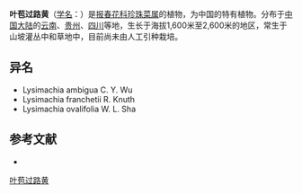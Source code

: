 {{Speciesbox
| name = 叶苞过路黄
| status = 
| status_system = 
| image =
| genus = Lysimachia
| species = hemsleyi
| authority = Franch.
}}

'''叶苞过路黄'''（[[学名|学名]]：{{lang|la|''Lysimachia hemsleyi''}}）是[[报春花科|报春花科]][[珍珠菜属|珍珠菜属]]的植物，为中国的特有植物。分布于[[中国大陆|中国大陆]]的[[云南|云南]]、[[贵州|贵州]]、[[四川|四川]]等地，生长于海拔1,600米至2,600米的地区，常生于山坡灌丛中和草地中，目前尚未由人工引种栽培。

== 异名 ==
* Lysimachia ambigua C. Y. Wu
* Lysimachia franchetii R. Knuth
* Lysimachia ovalifolia W. L. Sha

== 参考文献 ==
<div class="references-small">
* {{cite web| url =http://www.bioinfo.cn/db05/KmzwSpecies.php?action=view&id=17576| title =叶苞过路黄| work =《中国高等植物数据库全库》| publisher =中国科学院微生物研究所| author =昆明植物研究所| accessdate =2009-02-25| deadurl =yes| archiveurl =https://web.archive.org/web/20160305033155/http://www.bioinfo.cn/db05/KmzwSpecies.php?action=view&id=17576| archivedate =2016-03-05}}
</div>
{{Taxonbar|from=Q10916449}}

[[Category:珍珠菜属|叶苞过路黄]]


{{植物小作品}}